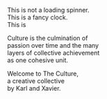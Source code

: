 
<Styles />
<TimeProvider>
  <Hero>
    <TwentyFourHoursClock />
  </Hero>

This is not a loading spinner.<br />
This is a fancy clock.<br />
This is <Time />

</TimeProvider>

<!--
  White Space consistency:
  - adjust the Logo view box so there is almost no top/bottom padding
  - add an empty <p /> tag to have the same responsive margin as other paragraphs
  - write the description of the system inside an HTML comment (isn't that awesome?!)
-->

<Logo width="50%" viewBox="0 190 800 220" />
<p />

Culture is the culmination of<br />
passion over time and the many<br />
layers of collective achievement<br />
as one cohesive unit.<br />

Welcome to The Culture,<br />
a creative collective <br />
by Karl and Xavier.

<GetTheNews />
